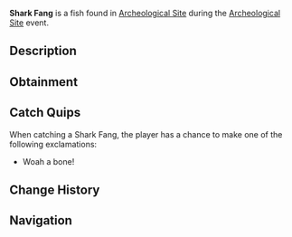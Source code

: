 {{FishInfobox
|image          = Shark Fang.png
|rarity         = Limited
|event          = Archeological Site
|sea            = First Sea
|location       = [[Archeological Site]]
|sublocation    = 
|sources        = Fishing Rod
|radar_location = 
|xp             = 50
|weather        = 
|time           = 
|season         = 
|bait           = 
|base_weight    = 5
|base_value     = 135
|weight_range   = 2
|base_chance    = 7
|base_resil     = 100
}}
'''Shark Fang''' is a {{Rarity|Limited}} fish found in [[Archeological Site]] during the [[Archeological Site]] event.

== Description ==
{{Description|A razor-sharp tooth from a fearsome predator, gleaming with primal power.|Bestiary Entry}}

== Obtainment ==
{{Description|Legends say most ancient shark dwelled in the Oceans of Roslit...|Bestiary Hint}}

== Catch Quips ==
When catching a Shark Fang, the player has a chance to make one of the following exclamations:
* Woah a bone!

== Change History ==
{{Change History|{{subst:Current Version}}}}

== Navigation ==
{{Fish Navbox|Archeological Site}}